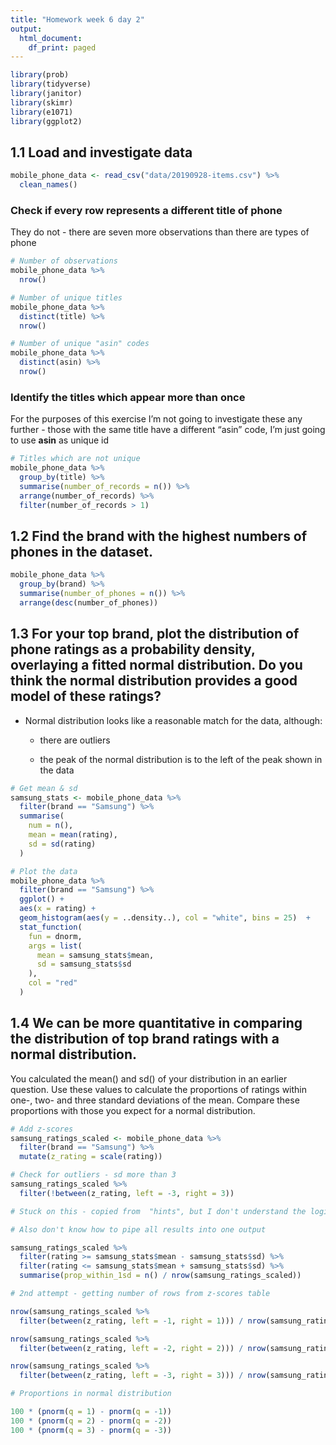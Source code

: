 ```yaml
---
title: "Homework week 6 day 2"
output:
  html_document:
    df_print: paged
---
```


```r
library(prob)
library(tidyverse)
library(janitor)
library(skimr)
library(e1071)
library(ggplot2)
```



## 1.1 Load and investigate data

```r
mobile_phone_data <- read_csv("data/20190928-items.csv") %>% 
  clean_names()
```

### Check if every row represents a different title of phone

They do not - there are seven more observations than there are types of phone
```r
# Number of observations
mobile_phone_data %>% 
  nrow() 

# Number of unique titles
mobile_phone_data %>% 
  distinct(title) %>% 
  nrow() 

# Number of unique "asin" codes
mobile_phone_data %>% 
  distinct(asin) %>% 
  nrow()

```

### Identify the titles which appear more than once

For the purposes of this exercise I'm not going to investigate these any further  - those with the same title have a different "asin" code, I'm just going to use **asin** as unique id
```r
# Titles which are not unique
mobile_phone_data %>% 
  group_by(title) %>% 
  summarise(number_of_records = n()) %>% 
  arrange(number_of_records) %>% 
  filter(number_of_records > 1)
```


## 1.2 Find the brand with the highest numbers of phones in the dataset.

```r
mobile_phone_data %>% 
  group_by(brand) %>% 
  summarise(number_of_phones = n()) %>% 
  arrange(desc(number_of_phones))
```

## 1.3 For your top brand, plot the distribution of phone ratings as a probability density, overlaying a fitted normal distribution. Do you think the normal distribution provides a good model of these ratings?

* Normal distribution looks like a reasonable match for the data, although:

  * there are outliers
  
  * the peak of the normal distribution is to the left of the peak shown in the data

```r
# Get mean & sd
samsung_stats <- mobile_phone_data %>%
  filter(brand == "Samsung") %>% 
  summarise(
    num = n(),
    mean = mean(rating),
    sd = sd(rating)
  )
```


```r
# Plot the data
mobile_phone_data %>% 
  filter(brand == "Samsung") %>% 
  ggplot() +
  aes(x = rating) +
  geom_histogram(aes(y = ..density..), col = "white", bins = 25)  +
  stat_function(
    fun = dnorm,
    args = list(
      mean = samsung_stats$mean,
      sd = samsung_stats$sd
    ),
    col = "red"
  )
```


## 1.4 We can be more quantitative in comparing the distribution of top brand ratings with a normal distribution.

You calculated the mean() and sd() of your distribution in an earlier question. Use these values to calculate the proportions of ratings within one-, two- and three standard deviations of the mean. Compare these proportions with those you expect for a normal distribution.

```r
# Add z-scores
samsung_ratings_scaled <- mobile_phone_data %>% 
  filter(brand == "Samsung") %>% 
  mutate(z_rating = scale(rating))
```

```r
# Check for outliers - sd more than 3
samsung_ratings_scaled %>% 
  filter(!between(z_rating, left = -3, right = 3))
```


```r
# Stuck on this - copied from  "hints", but I don't understand the logic

# Also don't know how to pipe all results into one output

samsung_ratings_scaled %>%
  filter(rating >= samsung_stats$mean - samsung_stats$sd) %>% 
  filter(rating <= samsung_stats$mean + samsung_stats$sd) %>%
  summarise(prop_within_1sd = n() / nrow(samsung_ratings_scaled))
```

```r
# 2nd attempt - getting number of rows from z-scores table

nrow(samsung_ratings_scaled %>% 
  filter(between(z_rating, left = -1, right = 1))) / nrow(samsung_ratings_scaled)

nrow(samsung_ratings_scaled %>% 
  filter(between(z_rating, left = -2, right = 2))) / nrow(samsung_ratings_scaled)

nrow(samsung_ratings_scaled %>% 
  filter(between(z_rating, left = -3, right = 3))) / nrow(samsung_ratings_scaled)
```

```r
# Proportions in normal distribution

100 * (pnorm(q = 1) - pnorm(q = -1))
100 * (pnorm(q = 2) - pnorm(q = -2))
100 * (pnorm(q = 3) - pnorm(q = -3))
```

